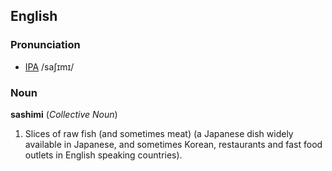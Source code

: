 ==English==
===Pronunciation===
* [[IPA]] /saʃɪmɪ/

===Noun===
'''sashimi''' (''Collective Noun'')
# Slices of raw fish (and sometimes meat) (a Japanese dish widely available in Japanese, and sometimes Korean, restaurants and fast food outlets in English speaking countries).